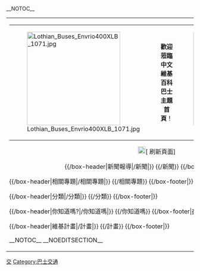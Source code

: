 __NOTOC__
{{Portals browsebar}}
{|  width="100%" cellpadding="5" cellspacing="10" style="background:#b0aefc; border-style:solid; border-width:5px; border-color:#ff2600;"
|
{| width="100%" align="center" border="0" cellpadding="4" cellspacing="4" style="border: 1px solid #0131B4; background-color: #FFFFFF"
|-
|[[File:Lothian_Buses_Envrio400XLB_1071.jpg|250px]]
| align="center" |
<div style="text-align: center;"><p style="margin: 0 0 0 3%; font-size: 150%; line-height: 1.5;">'''歡迎蒞臨中文維基百科巴士主題首頁'''！</p></div>
| align="right" |[[File:KMB108_ATENU850.JPG|250px]]
|}
<div style = "text-align: center;">[[File:Fairytale_key_enter-2.png|20px]]<span class = "plainlinks noarchive">[{{fullurl:Portal:巴士|action=purge}} 刷新頁面]<span></div>
<div style="text-align:center; margin:0.25em auto 0.75em">
{{/box-header|新聞報導|{{FULLPAGENAME}}/新聞|}}
{{{{FULLPAGENAME}}/新聞}}
{{/box-footer|[[{{FULLPAGENAME}}/新聞|更多新聞]]}}
</div>

<div class="portal-column-left">
{{Random portal component|max=5|header=特色條目|footer=更多特色條目|subpage=特色條目}}

{{/box-header|相關專題|{{FULLPAGENAME}}/相關專題|}}
{{{{FULLPAGENAME}}/相關專題}}
{{/box-footer|}}

{{/box-header|分類|{{FULLPAGENAME}}/分類|}}
{{{{FULLPAGENAME}}/分類}}
{{/box-footer|}}
</div>

<div class="portal-column-right">
{{Random portal component|max=5|header=精選圖片|footer=更多精選圖片|subpage=精選圖片}}

{{/box-header|你知道嗎?|{{FULLPAGENAME}}/你知道嗎|}}
{{{{FULLPAGENAME}}/你知道嗎}}
{{/box-footer|[[{{FULLPAGENAME}}/你知道嗎/存檔|存檔]]}}

{{/box-header|維基計畫|{{FULLPAGENAME}}/計畫|}}
{{{{FULLPAGENAME}}/計畫}}
{{/box-footer|}}
</div>

{{clear}}
{{portals}}

__NOTOC__ __NOEDITSECTION__
|}

[[Category:主题首页|交]]
[[Category:巴士交通|Category:巴士交通]]